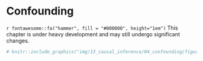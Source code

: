 # Confounding

```{=html}
<!-- 
Hidden comments placeholder
---------------------------

This chapter is about using R to understand confouding and its effects. The decounfounding chapter is about how to deconfound effect measures.

To preview:
bookdown::preview_chapter("chapters/13_causal_inference/04_confounding.Rmd")

Copy and paste:
👆**Here's what we did above:**
-->
```

::: under-construction
`r fontawesome::fa("hammer", fill = "#000000", height="1em")` This chapter is under heavy development and may still undergo significant changes.
:::

```r
# knitr::include_graphics("img/13_causal_inference/04_confounding/figure.png")
```
